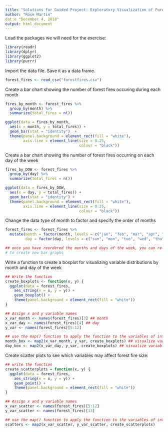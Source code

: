```yaml
---
title: "Solutions for Guided Project: Exploratory Visualization of Forest Fire Data"
author: "Rose Martin"
dat:e "December 4, 2018"
output: html_document
---
```


Load the packages we will need for the exercise: 
```r
library(readr)
library(dplyr)
library(ggplot2)
library(purrr)
```

Import the data file. Save it as a data frame. 

```r
forest_fires <- read_csv("forestfires.csv")
```

Create a bar chart showing the number of forest fires occuring during each month

```r
fires_by_month <- forest_fires %>%
  group_by(month) %>%
  summarize(total_fires = n())

ggplot(data = fires_by_month,
  aes(x = month, y = total_fires)) +
  geom_bar(stat = "identity")  +
  theme(panel.background = element_rect(fill = "white"), 
        axis.line = element_line(size = 0.25, 
                                 colour = "black"))
```

Create a bar chart showing the number of forest fires occurring on each day of the week

```r
fires_by_DOW <- forest_fires %>%
  group_by(day) %>%
  summarize(total_fires = n())

ggplot(data = fires_by_DOW,
  aes(x = day, y = total_fires)) +
  geom_bar(stat = "identity") +
  theme(panel.background = element_rect(fill = "white"), 
        axis.line = element_line(size = 0.25, 
                                 colour = "black")) 
```

Change the data type of month to factor and specify the order of months

```r
forest_fires <- forest_fires %>%
  mutate(month = factor(month, levels = c("jan", "feb", "mar", "apr", "may", "jun", "jul", "aug", "sep", "oct", "nov", "dec")), 
         day = factor(day, levels = c("sun", "mon", "tue", "wed", "thu", "fri", "sat")))

## once you have reordered the months and days of the week, you can re-run the bar chart code above
# to create new bar graphs
```

Write a function to create a boxplot for visualizing variable distributions by month and day of the week

```r

## Write the function
create_boxplots <- function(x, y) {
  ggplot(data = forest_fires, 
    aes_string(x = x, y = y)) +
    geom_boxplot() +
    theme(panel.background = element_rect(fill = "white"))
}

## Assign x and y variable names 
x_var_month <- names(forest_fires)[3] ## month
x_var_day <- names(forest_fires)[4] ## day
y_var <- names(forest_fires)[5:12]

## use the map() function to apply the function to the variables of interest
month_box <- map2(x_var_month, y_var, create_boxplots) ## visualize variables by month
day_box <- map2(x_var_day, y_var, create_boxplots) ## visualize variables by day
```


Create scatter plots to see which variables may affect forest fire size: 

```r

## write the function 
create_scatterplots = function(x, y) {
  ggplot(data = forest_fires, 
    aes_string(x = x, y = y)) +
    geom_point() +
    theme(panel.background = element_rect(fill = "white"))
}

## Assign x and y variable names 
x_var_scatter <- names(forest_fires)[5:12]
y_var_scatter <- names(forest_fires)[13]

## use the map() function to apply the function to the variables of interest
scatters <- map2(x_var_scatter, y_var_scatter, create_scatterplots)
```
